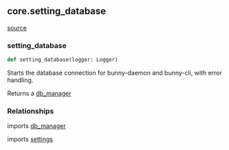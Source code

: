 ## core.setting_database
[source](https://github.com/Health-Informatics-UoN/hutch-cohort-discovery/tree/main/app/bunny/core/setting_database.py)
### setting_database
```python
def setting_database(logger: Logger)
```
Starts the database connection for bunny-daemon and bunny-cli, with error handling.

Returns a [db_manager](/bunny/core_api_ref/db_manager)

### Relationships
imports [db_manager](/bunny/core_api_ref/db_manager)

imports [settings](/bunny/core_api_ref/settings)
